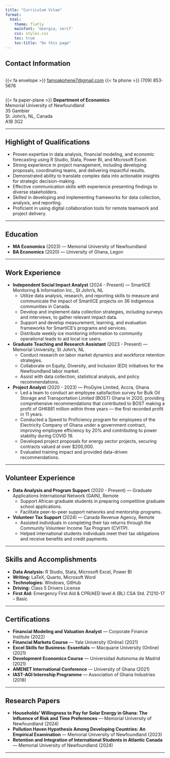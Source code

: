 ```yaml
---
title: "Curriculum Vitae"
format:
  html:
    theme: flatly
    mainfont: 'Georgia, serif'
    css: styles.css
    toc: true
    toc-title: "On this page"
---
```


## **Contact Information**

<div style="display: flex; align-items: center; gap: 15px;">
{{< fa envelope >}} [famoakohene7@gmail.com](mailto:famoakohene7@gmail.com)
{{< fa phone >}} (709) 853-5676
</div>

{{< fa paper-plane >}} **Department of Economics**\
Memorial University of Newfoundland\
35 Gambier\
St. John's, NL, Canada\
A1B 3G2

---

## **Highlight of Qualifications**

- Proven expertise in data analysis, financial modeling, and economic forecasting using R Studio, Stata, Power BI, and Microsoft Excel.  
- Strong experience in project management, including developing proposals, coordinating teams, and delivering impactful results.  
- Demonstrated ability to translate complex data into actionable insights for strategic decision-making.  
- Effective communication skills with experience presenting findings to diverse stakeholders.  
- Skilled in developing and implementing frameworks for data collection, analysis, and reporting.  
- Proficient in using digital collaboration tools for remote teamwork and project delivery.  

---

## **Education**

- **MA Economics** (2023) — Memorial University of Newfoundland  
- **BA Economics** (2020) — University of Ghana, Legon

---

## **Work Experience**

- **Independent Social Impact Analyst** (2024 - Present) — SmartICE Monitoring & Information Inc., St John’s, NL  
    - Utilize data analysis, research, and reporting skills to measure and communicate the impact of SmartICE projects on 36 indigenous communities in Canada.  
    - Develop and implement data collection strategies, including surveys and interviews, to gather relevant impact data.  
    - Support and develop measurement, learning, and evaluation frameworks for SmartICE’s programs and services.  
    - Distribute weekly ice monitoring information to community operational leads to aid local ice users.  

- **Graduate Teaching and Research Assistant** (2023 - Present) — Memorial University, St John's, NL  
    - Conduct research on labor market dynamics and workforce retention strategies.  
    - Collaborate on Equity, Diversity, and Inclusion (EDI) initiatives for the Newfoundland labor market.  
    - Assist with data collection, statistical analysis, and policy recommendations.  

- **Project Analyst** (2020 - 2023) — ProGyire Limited, Accra, Ghana  
    - Led a team to conduct an employee satisfaction survey for Bulk Oil Storage and Transportation Limited (BOST) Ghana in 2020, providing comprehensive recommendations that contributed to BOST making a profit of GH¢881 million within three years — the first recorded profit in 11 years.  
    - Conducted a Speed to Proficiency program for employees of the Electricity Company of Ghana under a government contract, improving employee efficiency by 20% and contributing to power stability during COVID 19.  
    - Developed project proposals for energy sector projects, securing contracts valued at over \$200,000.  
    - Evaluated training impact and provided data-driven recommendations.  

---

## **Volunteer Experience**

- **Data Analysis and Program Support** (2020 - Present) — Graduate Applications International Network (GAIN), Remote  
    - Support African graduate students in preparing competitive graduate school applications.  
    - Facilitate peer-to-peer support networks and mentorship programs.  

- **Volunteer Tax Support** (2024) — Canada Revenue Agency, Remote  
    - Assisted individuals in completing their tax returns through the Community Volunteer Income Tax Program (CVITP).  
    - Helped international students individuals meet their tax obligations and receive benefits and credit payments.  

---

## **Skills and Accomplishments**

- **Data Analysis:** R Studio, Stata, Microsoft Excel, Power BI  
- **Writing:** LaTeX, Quarto, Microsoft Word  
- **Technologies:** Windows, GitHub  
- **Driving:** Class 5 Drivers License  
- **First Aid:** Emergency First Aid & CPR/AED level A (BL) CSA Std. Z1210-17 – Basic  

---

## **Certifications**

- **Financial Modeling and Valuation Analyst** — Corporate Finance Institute (2022)  
- **Financial Markets Course** — Yale University (Online) (2021)  
- **Excel Skills for Business: Essentials** — Macquarie University (Online) (2021)  
- **Development Economics Course** — Universidad Autonoma de Madrid (2021)  
- **AMENET International Conference** — University of Ghana (2021)  
- **IAST-AGI Internship Programme** — Association of Ghana Industries (2018)  

---

## **Research Papers**

- **Households’ Willingness to Pay for Solar Energy in Ghana: The Influence of Risk and Time Preferences** — Memorial University of Newfoundland (2024)  
- **Pollution Haven Hypothesis Among Developing Countries: An Empirical Examination** — Memorial University of Newfoundland (2023)  
- **Retention and Integration of International Students in Atlantic Canada** — Memorial University of Newfoundland (2024)  

---
